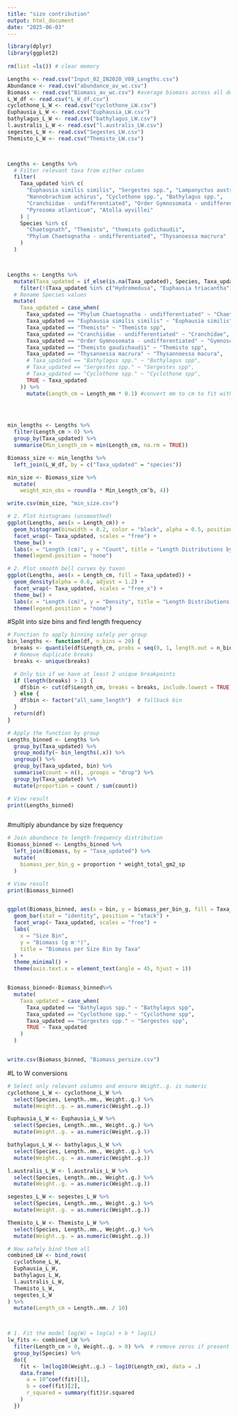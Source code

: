 ```yaml
---
title: "size contribution"
output: html_document
date: "2025-06-03"
---
```


```r
library(dplyr)
library(ggplot2)
 
rm(list =ls()) # clear memory

Lengths <- read.csv("Input_02_IN2020_V08_Lengths.csv")
Abundance <- read.csv("abundance_av_wc.csv")
Biomass <- read.csv("Biomass_av_wc.csv") #average biomass across all depths
L_W_df <- read.csv("L_W_df.csv")
cyclothone_L_W <- read.csv("cyclothone_LW.csv")
Euphausia_L_W <- read.csv("Euphausia_LW.csv")
bathylagus_L_W <- read.csv("bathylagus_LW.csv")
l.australis_L_W <- read.csv("l.australis_LW.csv")
segestes_L_W <- read.csv("Segestes_LW.csv")
Themisto_L_W <- read.csv("Themisto_LW.csv")



Lengths <- Lengths %>% 
  # Filter relevant taxa from either column
  filter(
    Taxa_updated %in% c(
      "Euphausia similis similis", "Sergestes spp.", "Lampanyctus australis", 
      "Nannobrachium achirus", "Cyclothone spp.", "Bathylagus spp.", 
      "Cranchiidae - undifferentiated", "Order Gymnosomata - undifferentiated", 
      "Pyrosoma atlanticum", "Atolla wyvillei"
    ) |
    Species %in% c(
      "Chaetognath", "Themisto", "themisto gudichaudii", 
      "Phylum Chaetognatha - undifferentiated", "Thysanoessa macrura"
    )
  )



Lengths <- Lengths %>%
  mutate(Taxa_updated = if_else(is.na(Taxa_updated), Species, Taxa_updated)) %>% 
    filter(!(Taxa_updated %in% c("Hydromedusa", "Euphausia triacantha")))%>% 
  # Rename Species values
  mutate(
    Taxa_updated = case_when(
      Taxa_updated == "Phylum Chaetognatha - undifferentiated" ~ "Chaetognath",
      Taxa_updated == "Euphausia similis similis" ~ "Euphausia similis",
      Taxa_updated == "Themisto" ~ "Themisto spp",
      Taxa_updated == "Cranchiidae - undifferentiated" ~ "Cranchidae",
      Taxa_updated == "Order Gymnosomata - undifferentiated" ~ "Gymnosomata",
      Taxa_updated == "Themisto gaudichaudii" ~ "Themisto spp", 
      Taxa_updated == "Thysanoessa macrura" ~ "Thysannoessa macura",
      # Taxa_updated == "Bathylagus spp." ~ "Bathylagus spp",
      # Taxa_updated == "Sergestes spp." ~ "Sergestes spp", 
      # Taxa_updated == "Cyclothone spp." ~ "Cyclothone spp",
      TRUE ~ Taxa_updated
    )) %>% 
      mutate(Length_cm = Length_mm * 0.1) #convert mm to cm to fit with mizer length-weight params
  



min_lengths <- Lengths %>%
  filter(Length_cm > 0) %>%
  group_by(Taxa_updated) %>%
  summarise(Min_Length_cm = min(Length_cm, na.rm = TRUE))

Biomass_size <- min_lengths %>%
  left_join(L_W_df, by = c("Taxa_updated" = "species"))

min_size <- Biomass_size %>%
  mutate(
    weight_min_obs = round(a * Min_Length_cm^b, 4))

write.csv(min_size, "min_size.csv")

```

```r


# 2. Plot histograms (unsmoothed)
ggplot(Lengths, aes(x = Length_cm)) +
  geom_histogram(binwidth = 0.2, color = "black", alpha = 0.5, position = "identity") +
  facet_wrap(~ Taxa_updated, scales = "free") +
  theme_bw() +
  labs(x = "Length (cm)", y = "Count", title = "Length Distributions by Taxon (Histogram)") +
  theme(legend.position = "none")

# 2. Plot smooth bell curves by taxon
ggplot(Lengths, aes(x = Length_cm, fill = Taxa_updated)) +
  geom_density(alpha = 0.6, adjust = 1.2) +
  facet_wrap(~ Taxa_updated, scales = "free_x") +
  theme_bw() +
  labs(x = "Length (cm)", y = "Density", title = "Length Distributions by Taxon") +
  theme(legend.position = "none")

```


#Split into size bins and find length frequency

```r

# Function to apply binning safely per group
bin_lengths <- function(df, n_bins = 20) {
  breaks <- quantile(df$Length_cm, probs = seq(0, 1, length.out = n_bins + 1), na.rm = TRUE)
  # Remove duplicate breaks
  breaks <- unique(breaks)

  # Only bin if we have at least 2 unique breakpoints
  if (length(breaks) > 1) {
    df$bin <- cut(df$Length_cm, breaks = breaks, include.lowest = TRUE)
  } else {
    df$bin <- factor("all_same_length")  # fallback bin
  }
  return(df)
}

# Apply the function by group
Lengths_binned <- Lengths %>%
  group_by(Taxa_updated) %>%
  group_modify(~ bin_lengths(.x)) %>%
  ungroup() %>%
  group_by(Taxa_updated, bin) %>%
  summarise(count = n(), .groups = "drop") %>%
  group_by(Taxa_updated) %>%
  mutate(proportion = count / sum(count))

# View result
print(Lengths_binned)



```




#multiply abundance by size frequency

```r
# Join abundance to length-frequency distribution
Biomass_binned <- Lengths_binned %>%
  left_join(Biomass, by = "Taxa_updated") %>%
  mutate(
    biomass_per_bin_g = proportion * weight_total_gm2_sp
  )

# View result
print(Biomass_binned)


ggplot(Biomass_binned, aes(x = bin, y = biomass_per_bin_g, fill = Taxa_updated)) +
  geom_bar(stat = "identity", position = "stack") +
  facet_wrap(~ Taxa_updated, scales = "free") +
  labs(
    x = "Size Bin",
    y = "Biomass (g m⁻²)",
    title = "Biomass per Size Bin by Taxa"
  ) +
  theme_minimal() +
  theme(axis.text.x = element_text(angle = 45, hjust = 1))


Biomass_binned<-Biomass_binned%>%
  mutate(
    Taxa_updated = case_when(
      Taxa_updated == "Bathylagus spp." ~ "Bathylagus spp",
      Taxa_updated == "Cyclothone spp." ~ "Cyclothone spp",
      Taxa_updated == "Sergestes spp." ~ "Sergestes spp",
      TRUE ~ Taxa_updated
    )
  )


write.csv(Biomass_binned, "Biomass_persize.csv")

```

#L to W conversions

```r



# Select only relevant columns and ensure Weight..g. is numeric
cyclothone_L_W <- cyclothone_L_W %>%
  select(Species, Length..mm., Weight..g.) %>%
  mutate(Weight..g. = as.numeric(Weight..g.))

Euphausia_L_W <- Euphausia_L_W %>%
  select(Species, Length..mm., Weight..g.) %>%
  mutate(Weight..g. = as.numeric(Weight..g.))

bathylagus_L_W <- bathylagus_L_W %>%
  select(Species, Length..mm., Weight..g.) %>%
  mutate(Weight..g. = as.numeric(Weight..g.))

l.australis_L_W <- l.australis_L_W %>%
  select(Species, Length..mm., Weight..g.) %>%
  mutate(Weight..g. = as.numeric(Weight..g.))

segestes_L_W <- segestes_L_W %>%
  select(Species, Length..mm., Weight..g.) %>%
  mutate(Weight..g. = as.numeric(Weight..g.))

Themisto_L_W <- Themisto_L_W %>%
  select(Species, Length..mm., Weight..g.) %>%
  mutate(Weight..g. = as.numeric(Weight..g.))

# Now safely bind them all
combined_LW <- bind_rows(
  cyclothone_L_W,
  Euphausia_L_W,
  bathylagus_L_W,
  l.australis_L_W,
  Themisto_L_W,
  segestes_L_W
) %>%
  mutate(Length_cm = Length..mm. / 10)



# 1. Fit the model log(W) = log(a) + b * log(L)
lw_fits <- combined_LW %>%
  filter(Length_cm > 0, Weight..g. > 0) %>%  # remove zeros if present
  group_by(Species) %>%
  do({
    fit <- lm(log10(Weight..g.) ~ log10(Length_cm), data = .)
    data.frame(
      a = 10^coef(fit)[1],
      b = coef(fit)[2],
      r_squared = summary(fit)$r.squared
    )
  })



```


